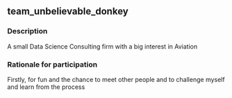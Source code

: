 ## team_unbelievable_donkey

### Description
A small Data Science Consulting firm with a big interest in Aviation

### Rationale for participation
Firstly, for fun and the chance to meet other people and to challenge myself and learn from the process

